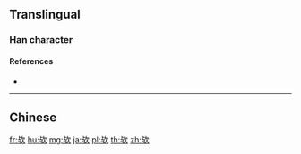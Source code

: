 {{also|歟}}
==Translingual==

===Han character===
{{Han char|rn=76|rad=欠|as=03|sn=7|four=|canj=XYMNO,YMNO|ids=⿰与欠}}

====References====
* {{Han ref|kx=0566.080|dkj=16012|hdz=32134.040|uh=6B24|ud=27428}}

----

==Chinese==
{{zh-see|歟}}

[[fr:欤]]
[[hu:欤]]
[[mg:欤]]
[[ja:欤]]
[[pl:欤]]
[[th:欤]]
[[zh:欤]]